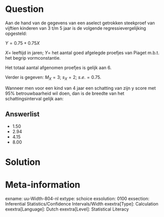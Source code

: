 Question
========
Aan de hand van de gegevens van een aselect getrokken steekproef van vijftien kinderen van 3 t/m 5 jaar is de volgende regressievergelijking opgesteld:
 
$Y = 0.75 + 0.75X$

$X =$ leeftijd in jaren; $Y =$ het aantal goed afgelegde proefjes van Piaget m.b.t. het begrip vormconstantie.

Het totaal aantal afgenomen proefjes is gelijk aan 6.

Verder is gegeven:  $M_X = 3$;  $s_X = 2$;  $s.e. = 0.75$.

Wanneer men voor een kind van 4 jaar een schatting van zijn y score met 95% betrouwbaarheid wil doen, dan is de breedte van het schattingsinterval gelijk aan:

Answerlist
----------
* 1.50
* 2.94
* 4.15
* 8.00


Solution
========



Meta-information
================
exname: uu-Width-804-nl
extype: schoice
exsolution: 0100
exsection: Inferential Statistics/Confidence Intervals/Width
exextra[Type]: Calculation
exextra[Language]: Dutch
exextra[Level]: Statistical Literacy